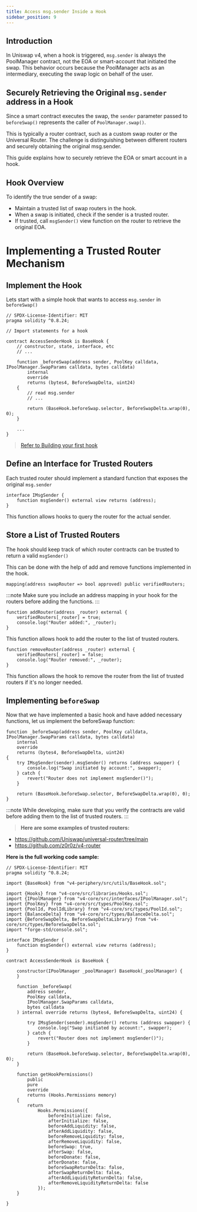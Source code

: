 ```yaml
---
title: Access msg.sender Inside a Hook
sidebar_position: 9
---
```


## Introduction
In Uniswap v4, when a hook is triggered, `msg.sender` is always the PoolManager contract, not the EOA or smart-account that initiated the swap. This behavior occurs because the PoolManager acts as an intermediary, executing the swap logic on behalf of the user.

## Securely Retrieving the Original `msg.sender` address in a Hook
Since a smart contract executes the swap, the `sender` parameter passed to `beforeSwap()` represents the caller of `PoolManager.swap()`.

This is typically a router contract, such as a custom swap router or the Universal Router. The challenge is distinguishing between different routers and securely obtaining the original msg.sender. 

This guide explains how to securely retrieve the EOA or smart account in a hook.

## Hook Overview
To identify the true sender of a swap:

* Maintain a trusted list of swap routers in the hook.
* When a swap is initiated, check if the sender is a trusted router.
* If trusted, call `msgSender()` view function on the router to retrieve the original EOA.

# Implementing a Trusted Router Mechanism

## Implement the Hook
Lets start with a simple hook that wants to access `msg.sender` in `beforeSwap()`

```solidity
// SPDX-License-Identifier: MIT
pragma solidity ^0.8.24;

// Import statements for a hook

contract AccessSenderHook is BaseHook {
    // constructor, state, interface, etc
    // ...

    function _beforeSwap(address sender, PoolKey calldata, IPoolManager.SwapParams calldata, bytes calldata)
        internal
        override
        returns (bytes4, BeforeSwapDelta, uint24)
    {
        // read msg.sender
        // ...

        return (BaseHook.beforeSwap.selector, BeforeSwapDelta.wrap(0), 0);
    }

    ...
}
```

> [Refer to Building your first hook](https://docs.uniswap.org/contracts/v4/guides/hooks/your-first-hook#setting-things-up)

## Define an Interface for Trusted Routers
Each trusted router should implement a standard function that exposes the original ```msg.sender```

```solidity
interface IMsgSender {
    function msgSender() external view returns (address);
}
```
This function allows hooks to query the router for the actual sender.

## Store a List of Trusted Routers
The hook should keep track of which router contracts can be trusted to return a valid ```msgSender()```

This can be done with the help of add and remove functions implemented in the hook.

```
mapping(address swapRouter => bool approved) public verifiedRouters;
```

:::note
Make sure you include an address mapping in your hook for the routers before adding the functions.
:::

```solidity
function addRouter(address _router) external {
    verifiedRouters[_router] = true;
    console.log("Router added:", _router);
}
```

This function allows hook to add the router to the list of trusted routers.

```solidity
function removeRouter(address _router) external {
    verifiedRouters[_router] = false;
    console.log("Router removed:", _router);
}
```

This function allows the hook to remove the router from the list of trusted routers if it's no longer needed.

## Implementing `beforeSwap`

Now that we have implemented a basic hook and have added necessary functions, let us implement the beforeSwap function:

```solidity
function _beforeSwap(address sender, PoolKey calldata, IPoolManager.SwapParams calldata, bytes calldata)
    internal
    override
    returns (bytes4, BeforeSwapDelta, uint24)
{
    try IMsgSender(sender).msgSender() returns (address swapper) {
        console.log("Swap initiated by account:", swapper);
    } catch {
        revert("Router does not implement msgSender()");
    }

    return (BaseHook.beforeSwap.selector, BeforeSwapDelta.wrap(0), 0);
}
```

:::note
While developing, make sure that you verify the contracts are valid before adding them to the list of trusted routers.
:::


> **Here are some examples of trusted routers:**
 * https://github.com/Uniswap/universal-router/tree/main
 * https://github.com/z0r0z/v4-router

**Here is the full working code sample:**

```solidity=
// SPDX-License-Identifier: MIT
pragma solidity ^0.8.24;

import {BaseHook} from "v4-periphery/src/utils/BaseHook.sol";

import {Hooks} from "v4-core/src/libraries/Hooks.sol";
import {IPoolManager} from "v4-core/src/interfaces/IPoolManager.sol";
import {PoolKey} from "v4-core/src/types/PoolKey.sol";
import {PoolId, PoolIdLibrary} from "v4-core/src/types/PoolId.sol";
import {BalanceDelta} from "v4-core/src/types/BalanceDelta.sol";
import {BeforeSwapDelta, BeforeSwapDeltaLibrary} from "v4-core/src/types/BeforeSwapDelta.sol";
import "forge-std/console.sol";

interface IMsgSender {
    function msgSender() external view returns (address);
}

contract AccessSenderHook is BaseHook {

    constructor(IPoolManager _poolManager) BaseHook(_poolManager) {
    }

    function _beforeSwap(
        address sender,
        PoolKey calldata,
        IPoolManager.SwapParams calldata,
        bytes calldata
    ) internal override returns (bytes4, BeforeSwapDelta, uint24) {

        try IMsgSender(sender).msgSender() returns (address swapper) {
            console.log("Swap initiated by account:", swapper);
        } catch {
            revert("Router does not implement msgSender()");
        }

        return (BaseHook.beforeSwap.selector, BeforeSwapDelta.wrap(0), 0);
    }

    function getHookPermissions()
        public
        pure
        override
        returns (Hooks.Permissions memory)
    {
        return
            Hooks.Permissions({
                beforeInitialize: false,
                afterInitialize: false,
                beforeAddLiquidity: false,
                afterAddLiquidity: false,
                beforeRemoveLiquidity: false,
                afterRemoveLiquidity: false,
                beforeSwap: true,
                afterSwap: false,
                beforeDonate: false,
                afterDonate: false,
                beforeSwapReturnDelta: false,
                afterSwapReturnDelta: false,
                afterAddLiquidityReturnDelta: false,
                afterRemoveLiquidityReturnDelta: false
            });
    }
    
}
```